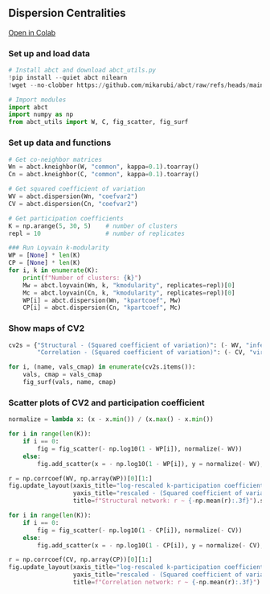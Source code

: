 ## Dispersion Centralities

[Open in Colab](https://colab.research.google.com/github/mikarubi/abct/blob/main/docs-code/examples/7_dispersion.ipynb){.btn .btn-dark .btn-sm}

### Set up and load data

```python

# Install abct and download abct_utils.py
!pip install --quiet abct nilearn
!wget --no-clobber https://github.com/mikarubi/abct/raw/refs/heads/main/docs-code/examples/abct_utils.py

# Import modules
import abct
import numpy as np
from abct_utils import W, C, fig_scatter, fig_surf

```

### Set up data and functions

```python

# Get co-neighbor matrices
Wn = abct.kneighbor(W, "common", kappa=0.1).toarray()
Cn = abct.kneighbor(C, "common", kappa=0.1).toarray()

# Get squared coefficient of variation
WV = abct.dispersion(Wn, "coefvar2")
CV = abct.dispersion(Cn, "coefvar2")

# Get participation coefficients
K = np.arange(5, 30, 5)    # number of clusters
repl = 10                  # number of replicates

### Run Loyvain k-modularity
WP = [None] * len(K)
CP = [None] * len(K)
for i, k in enumerate(K):
    print(f"Number of clusters: {k}")
    Mw = abct.loyvain(Wn, k, "kmodularity", replicates=repl)[0]
    Mc = abct.loyvain(Cn, k, "kmodularity", replicates=repl)[0]
    WP[i] = abct.dispersion(Wn, "kpartcoef", Mw)
    CP[i] = abct.dispersion(Cn, "kpartcoef", Mc)

```

### Show maps of CV2
```python

cv2s = {"Structural - (Squared coefficient of variation)": (- WV, "inferno"),
        "Correlation - (Squared coefficient of variation)": (- CV, "viridis")}

for i, (name, vals_cmap) in enumerate(cv2s.items()):
    vals, cmap = vals_cmap
    fig_surf(vals, name, cmap)

```

### Scatter plots of CV2 and participation coefficient

```python

normalize = lambda x: (x - x.min()) / (x.max() - x.min())

for i in range(len(K)):
    if i == 0:
        fig = fig_scatter(- np.log10(1 - WP[i]), normalize(- WV))
    else:
        fig.add_scatter(x = - np.log10(1 - WP[i]), y = normalize(- WV), mode="markers")

r = np.corrcoef(WV, np.array(WP))[0][1:]
fig.update_layout(xaxis_title="log-rescaled k-participation coefficient",
                  yaxis_title="rescaled - (Squared coefficient of variation)",
                  title=f"Structural network: r ~ {-np.mean(r):.3f}").show()

for i in range(len(K)):
    if i == 0:
        fig = fig_scatter(- np.log10(1 - CP[i]), normalize(- CV))
    else:
        fig.add_scatter(x = - np.log10(1 - CP[i]), y = normalize(- CV), mode="markers")

r = np.corrcoef(CV, np.array(CP))[0][1:]
fig.update_layout(xaxis_title="log-rescaled k-participation coefficient",
                  yaxis_title="rescaled - (Squared coefficient of variation)",
                  title=f"Correlation network: r ~ {-np.mean(r):.3f}").show()

```